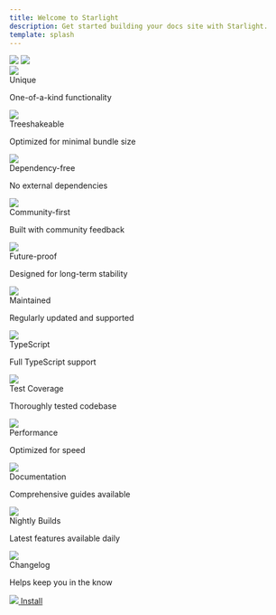 ```yaml
---
title: Welcome to Starlight
description: Get started building your docs site with Starlight.
template: splash
---
```



<div class="flex flex-row items-center justify-space-between w-screen max-w-full h-78vh">
  <img
    src="/public/Ditch the Lodash blo@3x.webp"
    class="w-40vw flex-shrink-0"
  />
  <img src="/public/headline2@3x.webp" class="w-40vw flex-shrink-0" />
</div>
<div class="flex flex-row items-center justify-center">
  <div class="flex flex-wrap w-70vw">
    <div class="flex-[0_0_50%] p-1">
      <div class="bg-[#24211F] m-1 p-6 rounded-7 border-.5 border-[#342F2D] border-solid h-55 shadow-xl">
        <img
          src="/public/landing icons/unique@3x.webp"
          class="max-w-15 max-h-15 pt-2"
        />
        <div class="text-5.8 !font-800 pt-4.6">Unique</div>
        <p class="text-sm pt-2">One-of-a-kind functionality</p>
      </div>
    </div>
    <div class="flex-[0_0_50%] p-1">
      <div class="bg-[#24211F] m-1 p-6 rounded-7 border-.5 border-[#342F2D] border-solid h-55 shadow-xl">
        <img
          src="/public/landing icons/treeshakeable@3x.webp"
          class="max-w-15 max-h-15 pt-2"
        />
        <div class="text-5.8 !font-800 pt-4.6">Treeshakeable</div>
        <p class="text-sm pt-2">Optimized for minimal bundle size</p>
      </div>
    </div>
    <div class="flex-[0_0_40%] p-1">
      <div class="bg-[#24211F] m-1 p-6 rounded-7 border-.5 border-[#342F2D] border-solid h-55 shadow-xl">
        <img
          src="/public/landing icons/dependency-free@3x.webp"
          class="max-w-15 max-h-15 pt-2"
        />
        <div class="text-5.8 !font-800 pt-4.6">Dependency-free</div>
        <p class="text-sm pt-2">No external dependencies</p>
      </div>
    </div>
    <div class="flex-[0_0_60%] p-1">
      <div class="bg-[#24211F] m-1 p-6 rounded-7 border-.5 border-[#342F2D] border-solid h-55 shadow-xl">
        <img
          src="/public/landing icons/community-first@3x.webp"
          class="max-w-15 max-h-15 pt-2"
        />
        <div class="text-5.8 !font-800 pt-4.6">Community-first</div>
        <p class="text-sm pt-2">Built with community feedback</p>
      </div>
    </div>
    <div class="flex-[0_0_60%] p-1">
      <div class="bg-[#24211F] m-1 p-6 rounded-7 border-.5 border-[#342F2D] border-solid h-55 shadow-xl">
        <img
          src="/public/landing icons/future-proof@3x.webp"
          class="max-w-15 max-h-15 pt-2"
        />
        <div class="text-5.8 !font-800 pt-4.6">Future-proof</div>
        <p class="text-sm pt-2">Designed for long-term stability</p>
      </div>
    </div>
    <div class="flex-[0_0_40%] p-1">
      <div class="bg-[#24211F] m-1 p-6 rounded-7 border-.5 border-[#342F2D] border-solid h-55 shadow-xl">
        <img
          src="/public/landing icons/maintained@3x.webp"
          class="max-w-15 max-h-15 pt-2"
        />
        <div class="text-5.8 !font-800 pt-4.6">Maintained</div>
        <p class="text-sm pt-2">Regularly updated and supported</p>
      </div>
    </div>
    <div class="flex-[0_0_50%] p-1">
      <div class="bg-[#24211F] m-1 p-6 rounded-7 border-.5 border-[#342F2D] border-solid h-55 shadow-xl">
        <img
          src="/public/landing icons/typescript@3x.webp"
          class="max-w-15 max-h-15 pt-2"
        />
        <div class="text-5.8 !font-800 pt-4.6">TypeScript</div>
        <p class="text-sm pt-2">Full TypeScript support</p>
      </div>
    </div>
    <div class="flex-[0_0_50%] p-1">
      <div class="bg-[#24211F] m-1 p-6 rounded-7 border-.5 border-[#342F2D] border-solid h-55 shadow-xl">
        <img
          src="/public/landing icons/test-coverage@3x.webp"
          class="max-w-15 max-h-15 pt-2"
        />
        <div class="text-5.8 !font-800 pt-4.6">Test Coverage</div>
        <p class="text-sm pt-2">Thoroughly tested codebase</p>
      </div>
    </div>
    <div class="flex-[0_0_50%] p-1">
      <div class="bg-[#24211F] m-1 p-6 rounded-7 border-.5 border-[#342F2D] border-solid h-55 shadow-xl">
        <img
          src="/public/landing icons/performance@3x.webp"
          class="max-w-15 max-h-15 pt-2"
        />
        <div class="text-5.8 !font-800 pt-4.6">Performance</div>
        <p class="text-sm pt-2">Optimized for speed</p>
      </div>
    </div>
    <div class="flex-[0_0_50%] p-1">
      <div class="bg-[#24211F] m-1 p-6 rounded-7 border-.5 border-[#342F2D] border-solid h-55 shadow-xl">
        <img
          src="/public/landing icons/docs@3x.webp"
          class="max-w-15 max-h-15 pt-2"
        />
        <div class="text-5.8 !font-800 pt-4.6">Documentation</div>
        <p class="text-sm pt-2">Comprehensive guides available</p>
      </div>
    </div>
    <div class="flex-[0_0_40%] p-1">
      <div class="bg-[#24211F] m-1 p-6 rounded-7 border-.5 border-[#342F2D] border-solid h-55 shadow-xl">
        <img
          src="/public/landing icons/nightly-builds@3x.webp"
          class="max-w-15 max-h-15 pt-2"
        />
        <div class="text-5.8 !font-800 pt-4.6">Nightly Builds</div>
        <p class="text-sm pt-2">Latest features available daily</p>
      </div>
    </div>
    <div class="flex-[0_0_60%] p-1">
      <div class="bg-[#24211F] m-1 p-6 rounded-7 border-.5 border-[#342F2D] border-solid h-55 shadow-xl">
        <img
          src="/public/landing icons/changelog@3x.webp"
          class="max-w-15 max-h-15 pt-2"
        />
        <div class="text-5.8 !font-800 pt-4.6">Changelog</div>
        <p class="text-sm pt-2">Helps keep you in the know</p>
      </div>
    </div>
  </div>
</div>
<div class="fixed bottom-0 right-0 flex flex-row items-center justify-end w-screen max-w-full h-20 bottom-3 right-6">
  <div class="flex items-center">
    <a
      href="https://github.com/radashi-org/radashi"
      class="rounded-[9999px] w-14 h-14 flex items-center justify-center mr-4"
      style="background-color: var(--sl-color-bg);">
      <img src="/public/github-large.svg" class="m-24" />
    </a>
    <a
      href="https://imgur.com"
      class="flex flex-col items-center justify-center w-72 h-14 bg-[#E99B51] rounded-[9999px] decoration-none">
      <span class="text-black text-6.8 font-weight font-500">Install</span>
    </a>
  </div>
</div>

